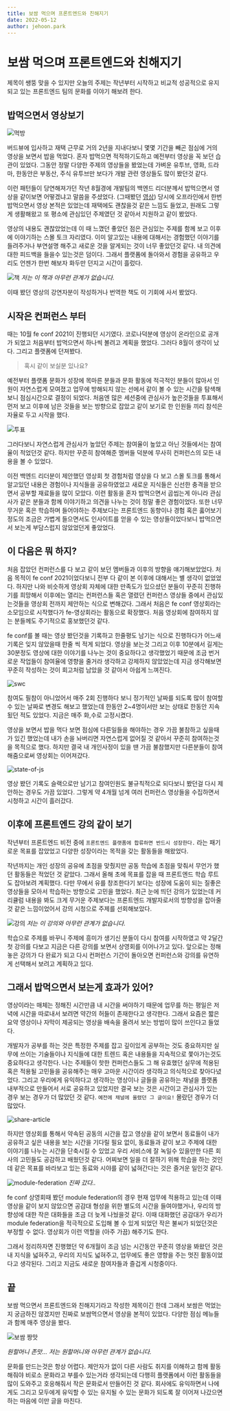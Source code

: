 ```yaml
---
title: 보쌈 먹으며 프론트엔드와 친해지기
date: 2022-05-12
author: jehoon.park
---
```


# 보쌈 먹으며 프론트엔드와 친해지기
제목이 쌩뚱 맞을 수 있지만 오늘의 주제는 작년부터 시작하고 비교적 성공적으로 유지되고 있는 프론트엔드 팀의 문화를 이야기 해보려 한다.

## 밥먹으면서 영상보기

![먹방](../assets/images/220512/220512-1.jpg)

버드뷰에 입사하고 재택 근무로 거의 2년을 지내다보니 몇몇 기간을 빼곤 점심에 거의 영상을 보면서 밥을 먹었다. 혼자 밥먹으면 적적하기도하고 예전부터 영상을 꼭 보던 습관이 있었다. 그동안 정말 다양한 주제의 영상들을 봤었는데 가벼운 유투브, 영화, 드라마, 한동안은 부동산, 주식 유투브만 보다가 개발 관련 영상들도 많이 봤던것 같다.

이런 패턴들이 당연해져가던 작년 8월경에 개발팀의 백엔드 리더분께서 밥먹으면서 영상을 같이보면 어떻겠냐고 말씀을 주셨었다. (그때봤던 [영상](https://www.youtube.com/watch?v=ahZ6qsWG-OM)) 당시에 오프라인에서 한번 밥먹으면서 영상 본적은 있었는데 재택에도 괜찮을것 같은 느낌도 들었고, 원래도 그렇게 생활해왔고 또 평소에 관심있던 주제였던 것 같아서 지원하고 같이 봤었다.

영상의 내용도 괜찮았었는데 이 때 느꼈던 좋았던 점은 관심있는 주제를 함께 보고 이후에 이야기하는 스몰 토크 자리였다. 이미 알고있는 내용에 대해서는 경험했던 이야기를 들려주거나 부연설명 해주고 새로운 것을 알게되는 것이 너무 좋았던것 같다. 내 의견에 대한 피드백을 들을수 있는것은 덤이다. 그래서 플랫폼에 돌아와서 경험을 공유하고 우리도 언젠가 한번 해보자 화두만 던지고 시간이 흘렀다.

![책](../assets/images/220512/220512-2.png)
*저는 이 책과 아무런 관계가 없습니다.*

이때 봤던 영상의 강연자분이 작성하거나 번역한 책도 이 기회에 사서 봤었다.

## 시작은 컨퍼런스 부터
때는 10월 fe conf 2021이 진행되던 시기였다. 코로나덕분에 영상이 온라인으로 공개가 되었고 처음부터 밥먹으면서 하나씩 볼려고 계획을 했었다. 그러다 8월이 생각이 났다. 그리고 플랫폼에 던져봤다.

> 혹시 같이 보실분 있나요?

예전부터 플랫폼 문화가 성장에 목마른 분들과 문화 활동에 적극적인 분들이 많아서 인원이 자연스럽게 모여졌고 업무에 방해되지 않는 선에서 같이 볼 수 있는 시간을 탐색해보니 점심시간으로 결정이 되었다. 처음엔 많은 세션중에 관심사가 높은것들을 투표해서 먼저 보고 이후에 남은 것들을 보는 방향으로 잡았고 같이 보기로 한 인원들 끼리 참석은 자율로 두고 시작을 했다.

![투표](../assets/images/220512/220512-3.png)

그러다보니 자연스럽게 관심사가 높았던 주제는 참여율이 높았고 아닌 것들에서는 참여율이 적었던것 같다. 하지만 꾸준히 참여해준 멤버들 덕분에 무사히 컨퍼런스의 모든 내용을 볼 수 있었다.

이전 백엔드 리더분이 제안했던 영상회 첫 경험처럼 영상을 다 보고 스몰 토크를 통해서 알고있던 내용은 경험이나 지식들을 공유하였었고 새로운 지식들은 신선한 충격을 받으면서 공부할 재료들을 많이 모았다. 이런 활동을 혼자 밥먹으면서 곱씹는게 아니라 관심사가 같은 분들과 함께 이야기하고 의견을 나누는 것이 정말 좋은 경험이었다. 또한 너무 무거운 혹은 학습하며 들어야하는 주제보다는 프론트엔드 동향이나 경험 혹은 훓어보기 정도의 조금은 가볍게 들으면서도 인사이트를 얻을 수 있는 영상들이었다보니 밥먹으면서 보는게 부담스럽지 않았었던게 좋았었다.

## 이 다음은 뭐 하지?
처음 잡았던 컨퍼런스를 다 보고 같이 보던 멤버들과 이후의 방향을 얘기해보았었다. 처음 목적이 fe conf 2021이었다보니 전부 다 같이 본 이후에 대해서는 별 생각이 없었었다. 하지만 나와 비슷하게 영상회 자체에 대한 만족도가 있으셨던 분들이 꾸준히 진행하기를 희망해서 이후에는 열리는 컨퍼런스들 혹은 열렸던 컨퍼런스 영상들 중에서 관심있는것들을 영상회 전까지 제안하는 식으로 변해갔다. 그래서 처음은 fe conf 영상회라는 소모임으로 시작했다가 fe-영상회라는 활동으로 확장했다. 처음 영상회에 참여하지 않는 분들께도 주기적으로 홍보했던것 같다.

fe conf를 볼 때는 영상 봤던것을 기록하고 한줄평도 남기는 식으로 진행하다가 어느새 기록은 잊지 않았을때 한줄 씩 적게 되었다. 영상을 보는것 그리고 이후 10분에서 길게는 30분정도 영상에 대한 이야기를 나누는 것이 중요하다고 생각했었기 때문에 조금 번거로운 작업들이 참여율에 영향을 줄거라 생각하고 강제하지 않았었는데 지금 생각해보면 꾸준히 작성하는 것이 회고처럼 남았을 것 같아서 아쉽게 느껴진다.

![swc](../assets/images/220512/220512-4.png)

참여도 필참이 아니었어서 매주 2회 진행하다 보니 정기적인 날짜를 되도록 많이 참여할 수 있는 날짜로 변경도 해보고 했었는데 한동안 2~4명이서만 보는 상태로 한동안 지속됬던 적도 있었다. 지금은 매주 화,수로 고정시켰다.

영상을 보면서 밥을 먹다 보면 점심에 다른일들을 해야하는 경우 가끔 불참하고 싶을때가 있긴 했었는데 내가 손을 놔버리면 자연스럽게 없어질 것 같아서 꾸준히 참여하는것을 목적으로 했다. 하지만 결국 내 개인사정이 있을 땐 가끔 불참했지만 다른분들이 참여해줌으로써 영상회는 이어져갔다.

![state-of-js](../assets/images/220512/220512-5.png)

영상 봤던 기록도 슬랙으로만 남기고 참여인원도 불규칙적으로 되다보니 봤던걸 다시 제안하는 경우도 가끔 있었다. 그렇게 약 4개월 넘게 여러 컨퍼런스 영상들을 수집하면서 시청하고 시간이 흘러갔다.

## 이후에 프론트엔드 강의 같이 보기
작년부터 프론트엔드 비전 중에 `프론트엔드 플랫폼에 합류하면 반드시 성장한다.` 라는 패기로운 목표를 잡았었고 다양한 성장이라는 목적을 갖는 활동들을 해왔었다.

작년까지는 개인 성장의 공유에 초점을 맞췄지만 공동 학습에 초점을 맞춰서 무언가 했던 활동들은 적었던 것 같았다. 그래서 올해 초에 목표를 잡을 때 프론트엔드 학습 루트도 잡아보려 계획했다. 다만 무에서 유를 창조한다기 보다는 성장에 도움이 되는 질좋은 영상들을 모아서 학습하는 방향으로 고민을 했었다. 최근 눈에 띄던 강의가 있었는데 커리큘럼 내용을 봐도 크게 무거운 주제보다는 프론트엔드 개발자로서의 방향성을 잡아줄 것 같은 느낌이었어서 강의 시청으로 주제를 선회해보았다.

![강의](../assets/images/220512/220512-6.png)
*저는 이 강의와 아무런 관계가 없습니다.*

학습으로 주제를 바꾸니 주제에 흥미가 생기신 분들이 다시 참여를 시작하였고 약 2달간 첫 강의를 다보고 지금은 다른 강의를 보면서 상영회를 이어나가고 있다. 앞으로는 정해놓은 강의가 다 완료가 되고 다시 컨퍼런스 기간이 돌아오면 컨퍼런스와 강의를 유연하게 선택해서 보려고 계획하고 있다.

## 그래서 밥먹으면서 보는게 효과가 있어?
영상이라는 매체는 정해진 시간만큼 내 시간을 써야하기 때문에 업무를 하는 평일은 저녁에 시간을 따로내서 보려면 약간의 허들이 존재한다고 생각한다. 그래서 요즘은 짧은 요약 영상이나 자막이 제공되는 영상을 배속을 올려서 보는 방법이 많이 쓰인다고 들었다.

개발자가 공부를 하는 것은 특정한 주제를 잡고 깊이있게 공부하는 것도 중요하지만 실무에 쓰이는 기술들이나 지식들에 대한 트렌드 혹은 내용들을 지속적으로 쫓아가는것도 중요하다고 생각한다. 나는 주제들이 핫한 컨퍼런스들도 그 해 유효했던 실무에 적용된 혹은 적용될 고민들을 공유해주는 매우 고마운 시간이라 생각하고 의식적으로 찾아다녔었다. 그리고 우리에게 유익하다고 생각하는 영상이나 글들을 공유하는 채널을 플랫폼 내부적으로 만들어서 서로 공유하고 있었지만 결국 보는 것은 시간이고 관심사가 있는 경우 보는 경우가 더 많았던 것 같다. `예전에 채널에 올렸던 그 글이요!` 몰랐던 경우가 더 많았다.

![share-article](../assets/images/220512/220512-7.png)

하지만 영상회를 통해서 약속된 공동의 시간을 잡고 영상을 같이 보면서 동료들이 내가 공유하고 싶은 내용을 보는 시간을 기다릴 필요 없이, 동료들과 같이 보고 주제에 대한 이야기를 나누는 시간을 단축시킬 수 있었고 우리 서비스에 잘 녹일수 있을만한 다른 회사의 고민들도 공감하고 배웠던것 같다. 어찌보면 일을 더 잘하기 위해 학습을 하는 것인데 같은 목표를 바라보고 있는 동료와 시야를 같이 넓혀간다는 것은 즐거운 일인것 같다.

![module-federation](../assets/images/220512/220512-8.png)
*진짜 갔다..*

fe conf 상영회때 봤던 module federation의 경우 현재 업무에 적용하고 있는데 이때 영상을 같이 보지 않았으면 공감대 형성을 위한 별도의 시간을 들여야했거나, 우리의 방향성에 대한 작은 대화들을 조금 더 늦게 나눴을것 같다. 이때 대화했던 공감대가 우리가 module federation을 적극적으로 도입해 볼 수 있게 되었던 작은 불씨가 되었던것은 부정할 수 없다. 영상회가 이런 역할을 (아주 가끔) 해주기도 한다.

그래서 정리하자면 진행했던 약 6개월이 조금 넘는 시간동안 꾸준히 영상을 봐왔던 것은 내 지식을 넓혀주고, 우리의 지식도 넓혀주고, 업무에도 좋은 영향을 주는 멋진 활동이었다고 생각된다. 그리고 지금도 새로운 참여자들과 즐겁게 시청중이다.

## 끝
보쌈 먹으면서 프론트엔드와 친해지기라고 작성한 제목이긴 한데 그래서 보쌈은 먹었는지 궁금하진 않겠지만 진짜로 보쌈먹으면서 영상을 본적이 있었다. 다양한 점심 메뉴들과 함께 매주 영상을 봤다.

![보쌈 짱맛](../assets/images/220512/220512-9.jpg)

*원할머니 존맛… 저는 원할머니와 아무런 관계가 없습니다.*

문화를 만드는것은 항상 어렵다. 제안자가 없이 다른 사람도 취지를 이해하고 함께 활동해줘야 비로소 문화라고 부를수 있는거라 생각되는데 다행히 플랫폼에서 이런 활동들을 많이 도와주고 호응해줘서 작은 문화로서 만들어진 것 같다. 회사에도 유익하면서 나에게도 그리고 모두에게 유익할 수 있는 유지될 수 있는 문화가 되도록 잘 이어져 나갔으면 하는 마음에 이만 글을 마친다.



